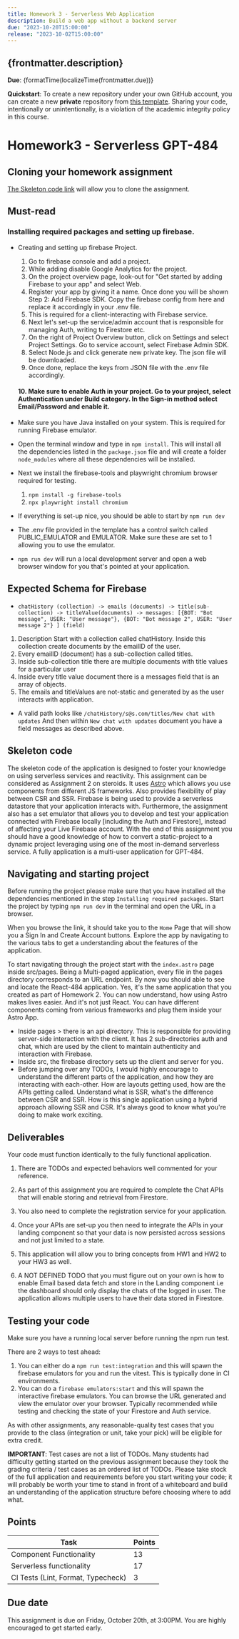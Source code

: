 ```yaml
---
title: Homework 3 - Serverless Web Application
description: Build a web app without a backend server
due: "2023-10-20T15:00:00"
release: "2023-10-02T15:00:00"
---
```



## {frontmatter.description}

**Due**: {formatTime(localizeTime(frontmatter.due))}

**Quickstart**: To create a new repository under your own GitHub account, you can create a new
**private** repository from [this
template](https://github.com/swad-cs-uic/F23-HW3-skeleton). Sharing your code,
intentionally or unintentionally, is a violation of the academic integrity
policy in this course.

# Homework3 - Serverless GPT-484

## Cloning your homework assignment

[The Skeleton code link](https://github.com/swad-cs-uic/F23-HW3-skeleton) will allow you to clone the assignment.

## Must-read

### Installing required packages and setting up firebase.

- Creating and setting up firebase Project.

  1.  Go to firebase console and add a project.
  2.  While adding disable Google Analytics for the project.
  3.  On the project overview page, look-out for "Get started by adding Firebase to your app" and select Web.
  4.  Register your app by giving it a name. Once done you will be shown Step 2: Add Firebase SDK. Copy the firebase config from here and replace it accordingly in your .env file.
  5.  This is required for a client-interacting with Firebase service.
  6.  Next let's set-up the service/admin account that is responsible for managing Auth, writing to Firestore etc.
  7.  On the right of Project Overview button, click on Settings and select Project Settings. Go to service account, select Firebase Admin SDK.
  8.  Select Node.js and click generate new private key. The json file will be downloaded.
  9.  Once done, replace the keys from JSON file with the .env file accordingly.

  #### 10. Make sure to enable Auth in your project. Go to your project, select Authentication under Build category. In the Sign-in method select Email/Password and enable it.

- Make sure you have Java installed on your system. This is required for running Firebase emulator.
- Open the terminal window and type in `npm install`. This will install all the dependencies listed in the `package.json` file and will create a folder `node_modules` where all these dependencies will be installed.
- Next we install the firebase-tools and playwright chromium browser required for testing.
  1. `npm install -g firebase-tools`
  2. `npx playwright install chromium`
- If everything is set-up nice, you should be able to start by `npm run dev`
- The .env file provided in the template has a control switch called PUBLIC_EMULATOR and EMULATOR. Make sure these are set to 1 allowing you to use the emulator.
- `npm run dev` will run a local development server and open a web browser window for you that's pointed at your application.

## Expected Schema for Firebase

- `chatHistory (collection) -> emails (documents) -> title(sub-collection) -> titleValue(documents) -> messages: [{BOT: "Bot message", USER: "User message"}, {BOT: "Bot message 2", USER: "User message 2"} ] (field)
`

1. Description Start with a collection called chatHistory. Inside this collection create documents by the emailID of the user.
2. Every emailID (document) has a sub-collection called titles.
3. Inside sub-collection title there are multiple documents with title values for a particular user
4. Inside every title value document there is a messages field that is an array of objects.
5. The emails and titleValues are not-static and generated by as the user interacts with application.

- A valid path looks like `/chatHistory/s@s.com/titles/New chat with updates` And then within `New chat with updates` document you have a field messages as described above.

## Skeleton code

The skeleton code of the application is designed to foster your knowledge on using serverless services and reactivity. This assignment can be considered as Assignment 2 on steroids. It uses [Astro](https://astro.build/) which allows you use components from different JS frameworks. Also provides flexibility of play between CSR and SSR. Firebase is being used to provide a serverless datastore that your application interacts with. Furthermore, the assignment also has a set emulator that allows you to develop and test your application connected with Firebase locally [including the Auth and Firestore], instead of affecting your Live Firebase account. With the end of this assignment you should have a good knowledge of how to convert a static-project to a dynamic project leveraging using one of the most in-demand serverless service. A fully application is a multi-user application for GPT-484.

## Navigating and starting project

Before running the project please make sure that you have installed all the dependencies mentioned in the step `Installing required packages`. Start the project by typing `npm run dev` in the terminal and open the URL in a browser.

When you browse the link, it should take you to the `Home` Page that will show you a Sign In and Create Account buttons. Explore the app by navigating to the various tabs to get a understanding about the features of the application.

To start navigating through the project start with the `index.astro` page inside src/pages. Being a Multi-paged application, every file in the pages directory corresponds to an URL endpoint.
By now you should able to see and locate the React-484 application. Yes, it's the same application that you created as part of Homework 2. You can now understand, how using Astro makes lives easier. And it's not just React. You can have different components coming from various frameworks and plug them inside your Astro App.

- Inside pages > there is an api directory. This is responsible for providing server-side interaction with the client. It has 2 sub-directories auth and chat, which are used by the client to maintain authenticity and interaction with Firebase.
- Inside src, the firebase directory sets up the client and server for you.
- Before jumping over any TODOs, I would highly encourage to understand the different parts of the application, and how they are interacting with each-other. How are layouts getting used, how are the APIs getting called. Understand what is SSR, what's the difference between CSR and SSR. How is this single application using a hybrid approach allowing SSR and CSR. It's always good to know what you're doing to make work exciting.

## Deliverables

Your code must function identically to the fully functional application.

1. There are TODOs and expected behaviors well commented for your reference.

2. As part of this assignment you are required to complete the Chat APIs that will enable storing and retrieval from Firestore.

3. You also need to complete the registration service for your application.

4. Once your APIs are set-up you then need to integrate the APIs in your landing component so that your data is now persisted across sessions and not just limited to a state.

5. This application will allow you to bring concepts from HW1 and HW2 to your HW3 as well.

6. A NOT DEFINED TODO that you must figure out on your own is how to enable Email based data fetch and store in the Landing component i.e the dashboard should only display the chats of the logged in user. The application allows multiple users to have their data stored in Firestore.

## Testing your code

Make sure you have a running local server before running the npm run test.

There are 2 ways to test ahead:

1. You can either do a `npm run test:integration` and this will spawn the firebase emulators for you and run the vitest. This is typically done in CI environments.
2. You can do a `firebase emulators:start` and this will spawn the interactive firebase emulators. You can browse the URL generated and view the emulator over your browser. Typically recommended while testing and checking the state of your Firestore and Auth service.

As with other assignments, any reasonable-quality test cases that you provide to the class (integration or unit, take your pick) will be eligible for extra credit.

**IMPORTANT**: Test cases are not a list of TODOs. Many students had difficulty getting started on the previous assignment because they took the grading criteria / test cases as an ordered list of TODOs. Please take stock of the full application and requirements before you start writing your code; it will probably be worth your time to stand in front of a whiteboard and build an understanding of the application structure before choosing where to add what.

## Points

| Task                               | Points |
| ---------------------------------- | ------ |
| Component Functionality            | 13     |
| Serverless functionality           | 17     |
| CI Tests (Lint, Format, Typecheck) | 3      |

## Due date

This assignment is due on Friday, October 20th, at 3:00PM. You are highly encouraged to get started early.
